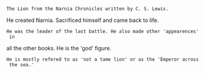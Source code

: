  The Lion from the Narnia Chronicles written by C. S. Lewis. 
He created Narnia. Sacrificed himself and came back to life.
 He was the leader of the last battle. He also made other 'appearences' in 
all the other books. He is the 'god' figure.
 He is mostly refered to as 'not a tame lion' or as the 'Emperor across the sea.'
{{rfc}}